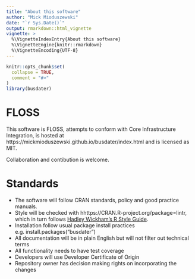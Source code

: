 ```yaml
---
title: "About this software"
author: "Mick Mioduszewski"
date: "`r Sys.Date()`"
output: rmarkdown::html_vignette
vignette: >
  %\VignetteIndexEntry{About this software}
  %\VignetteEngine{knitr::rmarkdown}
  %\VignetteEncoding{UTF-8}
---
```


```r
knitr::opts_chunk$set(
  collapse = TRUE,
  comment = "#>"
)
library(busdater)
```
# FLOSS

This software is FLOSS, attempts to conform with Core 
Infrastructure Integration, is hosted at https://mickmioduszewski.github.io/busdater/index.html and is licensed as MIT.

Collaboration and contibution is welcome.


# Standards

* The software will follow CRAN standards, policy and good practice manuals.
* Style will be checked with hhttps://CRAN.R-project.org/package=lintr, which in turn follows [Hadley Wickham's R Style Guide](http://r-pkgs.had.co.nz/style.html).
* Installation follow usual package install practices e.g. install.packages("busdater")
* All documentation will be in plain English but will not filter out technical terms
* All functionality needs to have test coverage 
* Developers will use Developer Certificate of Origin
* Repository owner has decision making rights on incorporating the changes

